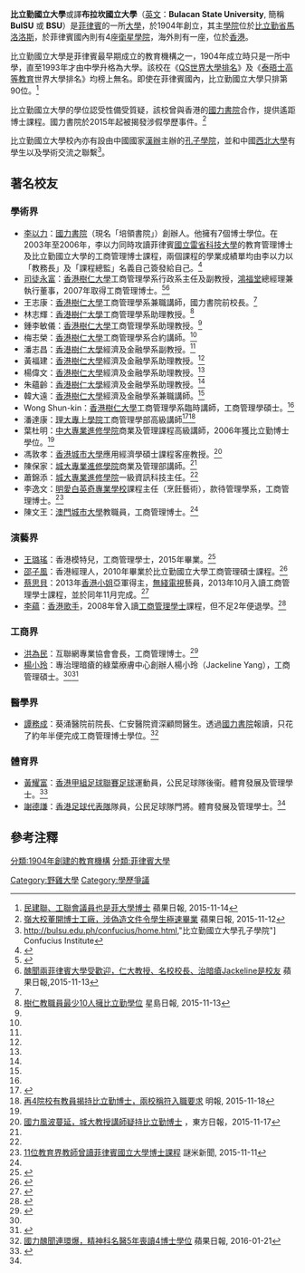 {{noteTA
|T=zh-cn:布拉卡国立大学; zh-hk:比立勤國立大學; zh-mo:比立勤國立大學; <!--zh-sg:;-->  zh-tw:布拉干國立大學; 
|1=zh-cn:布拉卡; zh-hk:比立勤; zh-mo:比立勤; <!--zh-sg:;--> zh-tw:布拉干; 
}}

{{Infobox University|Information
| name           = 比立勤國立大學
| native_name    = ''Pamantasang Pampamahalaan ng Bulacan'' <br> (Bulacan State University)
| established    = 1904
| president      = Cecilia N. Gascon
| chairman       = Nona S. Ricafort
| image          = Bulacan State University.JPG
| city           = [[比立勤省|比立勤省]][[馬洛洛斯|馬洛洛斯]]
| country        = [[菲律賓|菲律賓]]
| website           = {{URL|http://www.bulsu.edu.ph|bulsu.edu.ph}}
}}

'''比立勤國立大學'''或譯'''布拉坎國立大學'''（[[英文|英文]]：'''Bulacan State University''', 簡稱 '''BulSU''' 或 '''BSU'''）是[[菲律賓|菲律賓]]的一所[[大學|大學]]，於1904年創立，其主[[學院|學院]]位於[[比立勤省|比立勤省]][[馬洛洛斯|馬洛洛斯]]，於菲律賓國內則有4座[[衛星學院|衛星學院]]，海外則有一座，位於[[香港|香港]]。

比立勤國立大學是菲律賓最早期成立的教育機構之一，1904年成立時只是一所中學，直至1993年才由中學升格為大學。該校在《[[QS世界大學排名|QS世界大學排名]]》及《[[泰晤士高等教育|泰晤士高等教育]]世界大學排名》均榜上無名。即使在菲律賓國內，比立勤國立大學只排第90位。<ref name="ap151114">[https://hk.news.appledaily.com/local/daily/article/20151114/19372746 民建聯、工聯會議員也是菲大學博士] {{Wayback|url=https://hk.news.appledaily.com/local/daily/article/20151114/19372746 |date=20200603021041 }} 蘋果日報, 2015-11-14</ref>

比立勤國立大學的學位認受性備受質疑，該校曾與香港的[[國力書院|國力書院]]合作，提供遙距博士課程。國力書院於2015年起被揭發涉假學歷事件。<ref name="ap151112-9560">[https://hk.news.appledaily.com/local/daily/article/20151112/19369560 嶺大校董開博士工廠，涉偽造文件令學生極速畢業 ] {{Wayback|url=https://hk.news.appledaily.com/local/daily/article/20151112/19369560 |date=20200603021043 }} 蘋果日報, 2015-11-12</ref>

比立勤國立大學校內亦有設由中國國家[[漢辦|漢辦]]主辦的[[孔子學院|孔子學院]]，並和中國[[西北大學_(中國)|西北大學]]有學生以及學術交流之聯繫<ref>http://bulsu.edu.ph/confucius/home.html,"比立勤國立大學孔子學院{{Dead link|date=2018年7月 |bot=InternetArchiveBot |fix-attempted=no }}"] Confucius Institute</ref>。

== 著名校友 ==

===學術界===
*[[李以力|李以力]]：[[國力書院|國力書院]]（現名「培領書院」）創辦人。他擁有7個博士學位。在2003年至2006年，李以力同時攻讀菲律賓[[國立雷省科技大學|國立雷省科技大學]]的教育管理博士及比立勤國立大學的工商管理博士課程，兩個課程的學業成績單均由李以力以「教務長」及「課程總監」名義自己簽發給自己。<ref>{{cite news|url=https://hk.news.appledaily.com/local/daily/article/20151112/19369573|title=兩學位成績單，自己簽發給自己|publisher=蘋果日報|date=2015-11-12|accessdate=2018-01-26|archive-date=2018-01-27|archive-url=https://web.archive.org/web/20180127083827/https://hk.news.appledaily.com/local/daily/article/20151112/19369573|dead-url=no}}</ref>
*[[司徒永富|司徒永富]]：[[香港樹仁大學|香港樹仁大學]]工商管理學系行政系主任及副教授，[[鴻福堂|鴻福堂]]總經理兼執行董事，2007年取得工商管理博士。<ref>{{cite web|title=活躍學界商界 暢論成功失敗 司徒永富獨特見解|url=http://www.singpao.com/xw/gat/201211/t20121127_404252.html|publisher=成報|accessdate=2015-11-12|date=2012-11-27|deadurl=yes|archiveurl=https://web.archive.org/web/20151117041931/http://www.singpao.com/xw/gat/201211/t20121127_404252.html|archivedate=2015-11-17}}</ref><ref name="ap151113">[https://hk.news.appledaily.com/local/daily/article/20151113/19371128 醜聞兩菲律賓大學受歡迎，仁大教授、名校校長、治暗瘡Jackeline是校友] {{Wayback|url=https://hk.news.appledaily.com/local/daily/article/20151113/19371128 |date=20200502152807 }} 蘋果日報,2015-11-13</ref>
*王志康：[[香港樹仁大學|香港樹仁大學]]工商管理學系兼職講師，國力書院前校長。<ref name="ap151113" />
*林志輝：[[香港樹仁大學|香港樹仁大學]]工商管理學系助理教授。<ref name="singdao151113">[https://hk.news.yahoo.com/%E6%A8%B9%E4%BB%81%E6%95%99%E8%81%B7%E5%93%A1%E6%9C%80%E5%B0%9110%E4%BA%BA%E6%93%81%E6%AF%94%E7%AB%8B%E5%8B%A4%E5%AD%B8%E4%BD%8D-215537893.html 樹仁教職員最少10人擁比立勤學位] {{Wayback|url=https://hk.news.yahoo.com/%E6%A8%B9%E4%BB%81%E6%95%99%E8%81%B7%E5%93%A1%E6%9C%80%E5%B0%9110%E4%BA%BA%E6%93%81%E6%AF%94%E7%AB%8B%E5%8B%A4%E5%AD%B8%E4%BD%8D-215537893.html |date=20170712081501 }} 星島日報, 2015-11-13</ref>
*鍾李敏儀：[[香港樹仁大學|香港樹仁大學]]工商管理學系助理教授。<ref name="ap151113" />
*梅志榮：[[香港樹仁大學|香港樹仁大學]]工商管理學系合約講師。<ref name="ap151113" />
*潘志昌：[[香港樹仁大學|香港樹仁大學]]經濟及金融學系副教授。<ref name="ap151113" />
*黃福建：[[香港樹仁大學|香港樹仁大學]]經濟及金融學系助理教授。<ref name="singdao151113" />
*楊偉文：[[香港樹仁大學|香港樹仁大學]]經濟及金融學系助理教授。<ref name="singdao151113" />
*朱蘊齡：[[香港樹仁大學|香港樹仁大學]]經濟及金融學系助理教授。<ref name="ap151113" />
*韓大遠：[[香港樹仁大學|香港樹仁大學]]經濟及金融學系兼職講師。<ref name="ap151113" />
*Wong Shun-kin：[[香港樹仁大學|香港樹仁大學]]工商管理學系臨時講師，工商管理學碩士。<ref name="singdao151113" />
*潘達康：[[香港專上學院|理大專上學院]]工商管理學部高級講師<ref name="mp151117">{{cite news |title=再4院校有教員 揭持比立勤博士 兩校稱符入職要求 |date=2015-11-18 |work=明報（加東網） |url=https://www.mingpaocanada.com/tor/htm/News/20151118/HK-gfa1h.htm |access-date=2022-01-09 |dead-url=no |language=zh-hant }}</ref><ref name="mp151117hk">[https://news.mingpao.com/pns/dailynews/web_tc/article/20151118/s00011/1447784020955 再4院校有教員揭持比立勤博士，兩校稱符入職要求] {{Wayback|url=https://news.mingpao.com/pns/dailynews/web_tc/article/20151118/s00011/1447784020955 |date=20180126185503 }} 明報, 2015-11-18</ref>
*葉杜明：[[香港中文大學專業進修學院|中大專業進修學院]]商業及管理課程高級講師，2006年獲比立勤博士學位。<ref name="mp151117" />
*馮敦孝：[[香港城市大學|香港城市大學]]應用經濟學碩士課程客座教授。<ref name="oncc151117">[http://hk.on.cc/hk/bkn/cnt/news/20151117/mobile/bkn-20151117211050084-1117_00822_001.html?eventid=4028828d48d96b1f01492cde9f0d5459&eventsection=hk_news 國力風波蔓延，城大教授講師疑持比立勤博士] {{Wayback|url=http://hk.on.cc/hk/bkn/cnt/news/20151117/mobile/bkn-20151117211050084-1117_00822_001.html?eventid=4028828d48d96b1f01492cde9f0d5459&eventsection=hk_news |date=20160819193706 }}，東方日報，2015-11-17</ref>
*陳保家：[[香港城市大學專業進修學院|城大專業進修學院]]商業及管理部講師。<ref name="oncc151117" />
*蕭錦添：[[香港城市大學專業進修學院|城大專業進修學院]]一級資訊科技主任。<ref name="oncc151117" />
*李逸文：[[明愛白英奇專業學校|明愛白英奇專業學校]]課程主任（烹飪藝術），款待管理學系，工商管理博士。<ref name="meme151111-1968">[http://news.memehk.com/posts/11968 11位教育界教師曾讀菲律賓國立大學博士課程] {{Wayback|url=http://news.memehk.com/posts/11968 |date=20180127203015 }} 謎米新聞, 2015-11-11</ref>
*陳文王：[[澳門城市大學|澳門城市大學]]教職員，工商管理博士。<ref name="meme151111-1968" />

===演藝界===
*[[王璐瑤|王璐瑤]]：香港模特兒，工商管理學士，2015年畢業。<ref>{{cite web|title=【FACE即時】28歲終於大學畢業 28歲王璐瑤改名王沛加轉行從良|url=http://hk.apple.nextmedia.com/realtime/magazine/20150719/53992162|access-date=2015-11-16|archive-date=2017-10-01|archive-url=https://web.archive.org/web/20171001152642/http://hk.apple.nextmedia.com/realtime/magazine/20150719/53992162|dead-url=no}}</ref>
*[[邵子風|邵子風]]：香港經理人，2010年畢業於比立勤國立大學工商管理碩士課程。<ref>{{cite web|title=【菲國大學校友】邵子風FB即刪學歷 直認曾讀工商管理|url=http://hk.apple.nextmedia.com/enews/realtime/20151112/54421203|publisher=香港蘋果日報|accessdate=2015-11-12|date=2015-11-12|archive-date=2015-11-13|archive-url=https://web.archive.org/web/20151113165308/http://hk.apple.nextmedia.com/enews/realtime/20151112/54421203|dead-url=no}}</ref>
*[[蔡思貝|蔡思貝]]：2013年[[香港小姐|香港小姐]]亞軍得主，[[無綫電視|無綫電視]]藝員，2013年10月入讀工商管理學士課程，並於同年11月完成。<ref>{{cite web|title=【蘋果踢爆】一個月讀完大學學位 有港姐分身讀書？|url=http://hk.apple.nextmedia.com/realtime/news/20151112/54413594|publisher=香港蘋果日報|accessdate=2015-11-12|date=2015-11-12|archive-date=2015-11-14|archive-url=https://web.archive.org/web/20151114134923/http://hk.apple.nextmedia.com/realtime/news/20151112/54413594|dead-url=no}}</ref>
*[[李蘊|李蘊]]：[[香港|香港]][[歌手|歌手]]，2008年曾入讀[[工商管理|工商管理]][[學士|學士]]課程，但不足2年便退學。<ref>{{cite web|title=【係蔡思貝師姐】曾透過國力書院報大學 李蘊冇畢業：讀咗等於冇讀|url=http://hk.apple.nextmedia.com/enews/realtime/20151112/54419360|publisher=香港蘋果日報|accessdate=2015-11-12|date=2015-11-12|archive-date=2016-03-16|archive-url=https://web.archive.org/web/20160316200656/http://hk.apple.nextmedia.com/enews/realtime/20151112/54419360|dead-url=no}}</ref>

===工商界===
*[[洪為民|洪為民]]：互聯網專業協會會長，工商管理博士。<ref>{{cite web|title=【認受成疑】菲律賓比立勤大學畢業生 遍布政、商、娛樂界|url=https://www.thestandnews.com/society/%E8%AA%8D%E5%8F%97%E6%88%90%E7%96%91-%E8%8F%B2%E5%BE%8B%E8%B3%93%E6%AF%94%E7%AB%8B%E5%8B%A4%E5%A4%A7%E5%AD%B8%E7%95%A2%E6%A5%AD%E7%94%9F-%E9%81%8D%E5%B8%83%E6%94%BF-%E5%95%86-%E5%A8%9B%E6%A8%82%E7%95%8C/|access-date=2015-11-16|archive-date=2021-06-24|archive-url=https://web.archive.org/web/20210624215823/https://www.thestandnews.com/society/%E8%AA%8D%E5%8F%97%E6%88%90%E7%96%91-%E8%8F%B2%E5%BE%8B%E8%B3%93%E6%AF%94%E7%AB%8B%E5%8B%A4%E5%A4%A7%E5%AD%B8%E7%95%A2%E6%A5%AD%E7%94%9F-%E9%81%8D%E5%B8%83%E6%94%BF-%E5%95%86-%E5%A8%9B%E6%A8%82%E7%95%8C/|dead-url=no}}</ref>
*[[楊小玲|楊小玲]]：專治理暗瘡的綠葉療膚中心創辦人楊小玲（Jackeline Yang），工商管理碩士。<ref name="ap151113" /><ref>{{Cite web |url=http://www.jackelinebeauty.com/jb/jackeline/ |title=Jackeline個人履歷 |access-date=2018-01-27 |archive-date=2021-06-24 |archive-url=https://web.archive.org/web/20210624204610/http://www.jackelinebeauty.com/jb/jackeline/ |dead-url=no }}</ref>

===醫學界===
*[[譚務成|譚務成]]：葵涌醫院前院長、仁安醫院資深顧問醫生。透過[[國力書院|國力書院]]報讀，只花了約年半便完成工商管理博士學位。<ref name="ap160121-0580">[https://hk.news.appledaily.com/local/daily/article/20160121/19460580 國力醜聞連環爆，精神科名醫5年喪讀4博士學位] {{Wayback|url=https://hk.news.appledaily.com/local/daily/article/20160121/19460580 |date=20180127202551 }} 蘋果日報, 2016-01-21</ref>

===體育界===
*[[黃耀富|黃耀富]]：[[香港甲組足球聯賽|香港甲組足球聯賽]][[足球|足球]]運動員，公民足球隊後衞。體育發展及管理學士。<ref name="ap130411">{{Cite web |url=https://hk.appledaily.com/sports/art/20130411/18224292 |title=攻讀菲大遙距為將來，公民孖寶戴四方帽 |access-date=2018-01-26 |archive-date=2019-06-07 |archive-url=https://web.archive.org/web/20190607184942/https://hk.appledaily.com/sports/art/20130411/18224292 |dead-url=no }}</ref>
*[[謝德謙|謝德謙]]：[[香港足球代表隊|香港足球代表隊]]隊員，公民足球隊門將。體育發展及管理學士。<ref name="ap130411"/>

== 參考注釋 == 
{{reflist|2}}

[[分類:1904年創建的教育機構|分類:1904年創建的教育機構]]
[[分類:菲律賓大學|分類:菲律賓大學]]
[[Category:野雞大學|Category:野雞大學]]
[[Category:學歷爭議|Category:學歷爭議]]